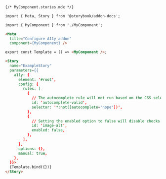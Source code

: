 ```md
{/* MyComponent.stories.mdx */}

import { Meta, Story } from '@storybook/addon-docs';

import { MyComponent } from './MyComponent';

<Meta 
  title="Configure A11y addon" 
  component={MyComponent} />

export const Template = () => <MyComponent />;

<Story
  name="ExampleStory"
  parameters={{
    a11y: {
      element: '#root',
      config: {
        rules: [
          {
            // The autocomplete rule will not run based on the CSS selector provided
            id: 'autocomplete-valid',
            selector: '*:not([autocomplete="nope"])',
          },
          {
            // Setting the enabled option to false will disable checks for this particular rule on all stories.
            id: 'image-alt',
            enabled: false,
          },
        ],
      },
      options: {},
      manual: true,
    },
  }}>
  {Template.bind({})}
</Story>
```